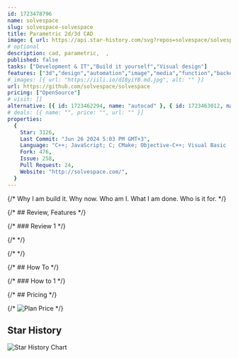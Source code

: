 ```yaml
---
id: 1723478796
name: solvespace
slug: solvespace-solvespace
title: Parametric 2d/3d CAD
image: { url: https://api.star-history.com/svg?repos=solvespace/solvespace }
# optional
description: cad, parametric,  ,
published: false
tasks: ["Development & IT","Build it yourself","Visual design"]
features: ["3d","design","automation","image","media","function","backend","frontend","data"]
# images: [{ url: "https://iili.io/dI8yiYB.md.jpg", alt: "" }]
url: https://github.com/solvespace/solvespace
pricing: ["OpenSource"]
# visit: []
alternative: [{ id: 1723462294, name: "autocad" }, { id: 1723463012, name: "sketchup" },]
# deals: [{ name: "", price: "", url: "" }]
properties:
  {
    Star: 3126,
    Last Commit: "Jun 26 2024 5:03 PM GMT+3",
    Language: "C++; JavaScript; C; CMake; Objective-C++; Visual Basic .NET; Other",
    Fork: 476,
    Issue: 258,
    Pull Request: 24,
    Website: "http://solvespace.com/",
  }
---
```


{/* Why I am build it. Why now. Who am I. What I am done. Who is it for. */}

{/* ## Review, Features */}

{/* ### Review 1 */}

{/* <DetailYoutube videoId="" startTime={0} /> */}

{/* <Twitters ids=[] /> */}

{/* ## How To */}

{/* ### How to 1 */}

{/* ## Pricing */}

{/* <Img src="" alt="Plan Price" /> */}

## Star History

![Star History Chart](https://api.star-history.com/svg?repos=solvespace/solvespace)
